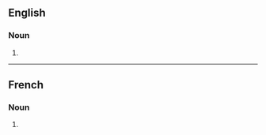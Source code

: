 ==English==

===Noun===
{{head|en|noun form}}

# {{plural of|en|oubliette}}

----

==French==

===Noun===
{{head|fr|noun plural form|g=f}}

# {{plural of|fr|oubliette}}